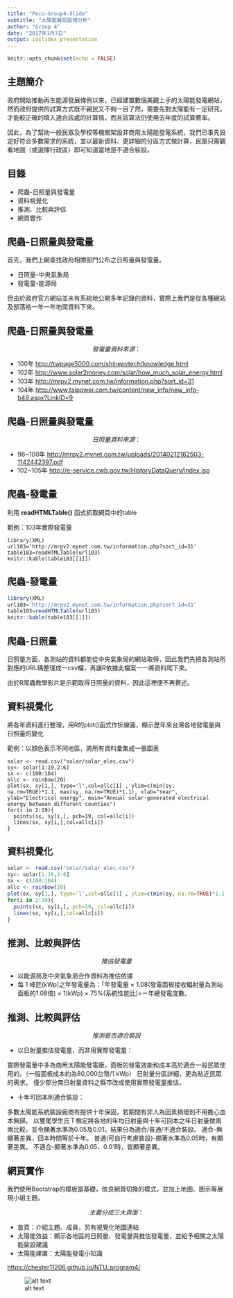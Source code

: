 ```yaml
---
title: "Pecu-Group4-Slide"
subtitle: "太陽能裝設區域分析"
author: "Group 4"
date: "2017年1月7日"
output: ioslides_presentation
---
```


```r
knitr::opts_chunk$set(echo = FALSE)
```

## 主題簡介

政府開始推動再生能源發展條例以來，已經建置數個美觀上手的太陽能發電網站，然而政府提供的試算方式既不親民又不夠一目了然，需要先對太陽能有一定研究，才能較正確的填入適合該處的計算值，而且該算法仍使用去年度的試算費率。

因此，為了幫助一般民眾及學校等機關架設非商用太陽能發電系統，我們已事先設定好符合多數需求的系統，並以最新資料、更詳細的分區方式做計算，民眾只需觀看地圖（或選擇行政區）即可知道當地是不適合裝設。

## 目錄

- 爬蟲-日照量與發電量  
- 資料視覺化
- 推測、比較與評估
- 網頁實作

## 爬蟲-日照量與發電量

首先，我們上網查找政府相關部門公布之日照量與發電量。

- 日照量-中央氣象局
- 發電量-能源局

但由於政府官方網站並未有系統地公開多年記錄的資料，實際上我們是從各種網站及部落格一年一年地爬資料下來。

## 爬蟲-日照量與發電量

$$發電量資料來源：$$

- 100年 <http://twpage5000.com/shinepvtech/knowledge.html>
- 102年 <http://www.solar2money.com/solar/how_much_solar_energy.html>
- 103年 <http://mrpv2.mynet.com.tw/information.php?sort_id=31>
- 104年 <http://www.taipower.com.tw/content/new_info/new_info-b49.aspx?LinkID=9>

## 爬蟲-日照量與發電量

$$日照量資料來源：$$

- 96~100年 <http://mrpv2.mynet.com.tw/uploads/20140212162503-1142442397.pdf>
- 102~105年 <http://e-service.cwb.gov.tw/HistoryDataQuery/index.jsp>

  
## 爬蟲-發電量

利用 **readHTMLTable()** 函式抓取網頁中的table

範例：103年實際發電量


```
library(XML)
url103='http://mrpv2.mynet.com.tw/information.php?sort_id=31'
table103=readHTMLTable(url103)
knitr::kable(table103[[1]])
```

## 爬蟲-發電量

```r
library(XML)
url103='http://mrpv2.mynet.com.tw/information.php?sort_id=31'
table103=readHTMLTable(url103)
knitr::kable(table103[[1]])
```

## 爬蟲-日照量

日照量方面，各測站的資料都能從中央氣象局的網站取得，因此我們先把各測站所對應的URL碼整理成一csv檔，再讓R依據此檔案一一將資料爬下來。

由於R爬蟲教學影片是示範取得日照量的資料，因此這裡便不再贅述。

## 資料視覺化

將各年資料進行整理，用R的plot()函式作折線圖，顯示歷年來台灣各地發電量與日照量的變化

範例：以顏色表示不同地區，將所有資料彙集成一張圖表

```
solar <- read.csv("solar/solar_elec.csv")
sy<- solar[1:19,2:6]
sx <- c(100:104)
allc <- rainbow(20)
plot(sx, sy[1,], type='l',col=allc[1] , ylim=c(min(sy, na.rm=TRUE)*1.1, max(sy, na.rm=TRUE)*1.1), xlab="Year", ylab="Electrical energy", main="Annual solar-generated electrical energy between different counties")
for(i in 2:19){
  points(sx, sy[i,], pch=19, col=allc[i])
  lines(sx, sy[i,],col=allc[i])
}

```
## 資料視覺化

```r
solar <- read.csv("solar/solar_elec.csv")
sy<- solar[1:19,2:6]
sx <- c(100:104)
allc <- rainbow(20)
plot(sx, sy[1,], type='l',col=allc[1] , ylim=c(min(sy, na.rm=TRUE)*1.1, max(sy, na.rm=TRUE)*1.1), xlab="Year", ylab="Electrical energy", main="Annual solar-generated electrical energy between different counties")
for(i in 2:19){
  points(sx, sy[i,], pch=19, col=allc[i])
  lines(sx, sy[i,],col=allc[i])
}

```

## 推測、比較與評估

$$推估發電量$$


- 以能源局及中央氣象局合作資料為推估依據
- 每 1 峰瓩(kWp)之年發電量為：「年發電量 × 1.08(發電面板接收輻射量為測站面板的1.08倍) × 1(kWp) × 75%(系統性能比)=ㄧ年總發電度數。

## 推測、比較與評估

$$推測是否適合裝設$$

- 以日射量推估發電量，而非用實際發電量：

實際發電量中多為商用太陽能發電廠，面板的發電效能和成本高於適合一般民眾使用的。（一般面板成本約為80,000台幣/1 kWp）
日射量分區詳細，更為貼近民眾的需求。
僅少部分無日射量資料之縣市改成使用實際發電量推估。



- 十年可回本則適合裝設：

多數太陽能系統裝設廠商有提供十年保固，若期間有非人為因素損壞則不用擔心血本無歸。
以雙尾學生氏Ｔ檢定將各地的年均日射量與十年可回本之年日射量做兩兩比較，並令顯著水準為0.05及0.01，結果分為適合/普通/不適合裝設。
適合-無顯著差異，回本時間等於十年。
普通(可自行考慮裝設)-顯著水準為0.05時，有顯著差異。
不適合-顯著水準為0.05、0.01時，皆顯著差異。

## 網頁實作

我們使用Bootstrap的模板當基礎，改良網頁切換的模式，並加上地圖、圖示等展現小組主題。

$$主要分成三大頁面：$$

- 首頁：介紹主題、成員，另有視覺化地圖連結
- 太陽能效益：顯示各地區的日照量、發電量與推估發電量，並給予相關之太陽能裝設建議
- 太陽能建置：太陽能發電小知識

<https://chester11206.github.io/NTU_program4/>

![alt text](qr_code.jpg)
